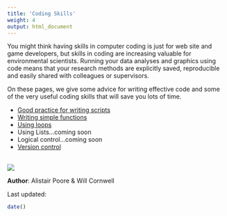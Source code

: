 ```yaml
---
title: 'Coding Skills'
weight: 4
output: html_document
---
```


You might think having skills in computer coding is just for web site and game developers, but skills in coding are increasing valuable for environmental scientists. Running your data analyses and graphics using code means that your research methods are explicitly saved, reproducible and easily shared with colleagues or supervisors.

On these pages, we give some advice for writing effective code and some of the very useful coding skills that will save you lots of time.

* [Good practice for writing scripts](http:environmentalcomputing.net/Good-practice-for-writing-scripts/)
* [Writing simple functions](http://environmentalcomputing.net/Writing-simple-functions/)  
* [Using loops](http://environmentalcomputing.net/Using-oops/)
* Using Lists...coming soon
* Logical control...coming soon
* [Version control](http://environmentalcomputing.net/version-control/)
<br><br>

![](images/Coding_image.jpg)

**Author**: Alistair Poore & Will Cornwell

Last updated:
```r
date()
```
